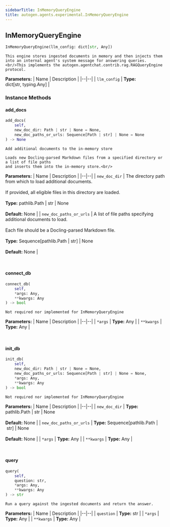 ```yaml
---
sidebarTitle: InMemoryQueryEngine
title: autogen.agents.experimental.InMemoryQueryEngine
---
```

<h2 id="autogen.agents.experimental.InMemoryQueryEngine" class="doc doc-heading">
    <code class="doc-symbol doc-symbol-heading doc-symbol-class"></code>
    <span class="doc doc-object-name doc-class-name">InMemoryQueryEngine</span>
</h2>

```python
InMemoryQueryEngine(llm_config: dict[str, Any])
```

    This engine stores ingested documents in memory and then injects them into an internal agent's system message for answering queries.<br/>This implements the autogen.agentchat.contrib.rag.RAGQueryEngine protocol.

<b>Parameters:</b>
| Name | Description |
|--|--|
| `llm_config` | **Type:** dict[str, typing.Any] |

### Instance Methods

<code class="doc-symbol doc-symbol-heading doc-symbol-method"></code>
#### add_docs

```python
add_docs(
    self,
    new_doc_dir: Path | str | None = None,
    new_doc_paths_or_urls: Sequence[Path | str] | None = None
) -> None
```

    Add additional documents to the in-memory store
    
    Loads new Docling-parsed Markdown files from a specified directory or a list of file paths
    and inserts them into the in-memory store.<br/>

<b>Parameters:</b>
| Name | Description |
|--|--|
| `new_doc_dir` | The directory path from which to load additional documents.<br/><br/>If provided, all eligible files in this directory are loaded.<br/><br/>**Type:** pathlib.Path \| str \| None<br/><br/>**Default:** None |
| `new_doc_paths_or_urls` | A list of file paths specifying additional documents to load.<br/><br/>Each file should be a Docling-parsed Markdown file.<br/><br/>**Type:** Sequence[pathlib.Path \| str] \| None<br/><br/>**Default:** None |

<br />

<code class="doc-symbol doc-symbol-heading doc-symbol-method"></code>
#### connect_db

```python
connect_db(
    self,
    *args: Any,
    **kwargs: Any
) -> bool
```

    Not required nor implemented for InMemoryQueryEngine

<b>Parameters:</b>
| Name | Description |
|--|--|
| `*args` | **Type:** Any |
| `**kwargs` | **Type:** Any |

<br />

<code class="doc-symbol doc-symbol-heading doc-symbol-method"></code>
#### init_db

```python
init_db(
    self,
    new_doc_dir: Path | str | None = None,
    new_doc_paths_or_urls: Sequence[Path | str] | None = None,
    *args: Any,
    **kwargs: Any
) -> bool
```

    Not required nor implemented for InMemoryQueryEngine

<b>Parameters:</b>
| Name | Description |
|--|--|
| `new_doc_dir` | **Type:** pathlib.Path \| str \| None<br/><br/>**Default:** None |
| `new_doc_paths_or_urls` | **Type:** Sequence[pathlib.Path \| str] \| None<br/><br/>**Default:** None |
| `*args` | **Type:** Any |
| `**kwargs` | **Type:** Any |

<br />

<code class="doc-symbol doc-symbol-heading doc-symbol-method"></code>
#### query

```python
query(
    self,
    question: str,
    *args: Any,
    **kwargs: Any
) -> str
```

    Run a query against the ingested documents and return the answer.

<b>Parameters:</b>
| Name | Description |
|--|--|
| `question` | **Type:** str |
| `*args` | **Type:** Any |
| `**kwargs` | **Type:** Any |

<br />
